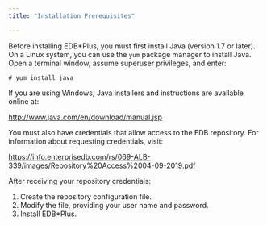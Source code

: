 ```yaml
---
title: "Installation Prerequisites"

---
```


<div id="installing_prereq" class="registered_link"></div>

Before installing EDB\*Plus, you must first install Java (version 1.7 or later). On a Linux system, you can use the `yum` package manager to install Java. Open a terminal window, assume superuser privileges, and enter:

   ```text
   # yum install java
   ```

If you are using Windows, Java installers and instructions are available online at:

<http://www.java.com/en/download/manual.jsp>


You must also have credentials that allow access to the EDB repository. For information about requesting credentials, visit:

<https://info.enterprisedb.com/rs/069-ALB-339/images/Repository%20Access%2004-09-2019.pdf>


After receiving your repository credentials:

1.  Create the repository configuration file.
2.  Modify the file, providing your user name and password.
3.  Install EDB\*Plus.






